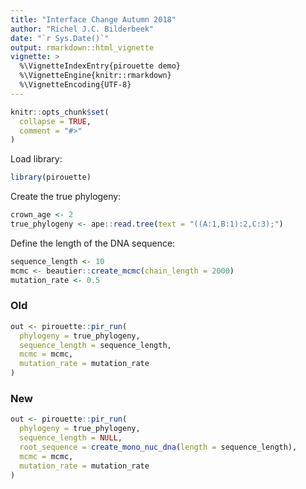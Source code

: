 ```yaml
---
title: "Interface Change Autumn 2018"
author: "Richel J.C. Bilderbeek"
date: "`r Sys.Date()`"
output: rmarkdown::html_vignette
vignette: >
  %\VignetteIndexEntry{pirouette demo}
  %\VignetteEngine{knitr::rmarkdown}
  %\VignetteEncoding{UTF-8}
---
```


```r
knitr::opts_chunk$set(
  collapse = TRUE,
  comment = "#>"
)
```

Load library:

```r
library(pirouette)
```

Create the true phylogeny:

```r
crown_age <- 2
true_phylogeny <- ape::read.tree(text = "((A:1,B:1):2,C:3);")
```

Define the length of the DNA sequence:

```r
sequence_length <- 10
mcmc <- beautier::create_mcmc(chain_length = 2000)
mutation_rate <- 0.5
```

### Old

```r
out <- pirouette::pir_run(
  phylogeny = true_phylogeny,
  sequence_length = sequence_length,
  mcmc = mcmc,
  mutation_rate = mutation_rate
)
```

### New

```r
out <- pirouette::pir_run(
  phylogeny = true_phylogeny,
  sequence_length = NULL,
  root_sequence = create_mono_nuc_dna(length = sequence_length),
  mcmc = mcmc,
  mutation_rate = mutation_rate
)
```



